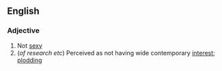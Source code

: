 ==English==

===Adjective===
{{en-adj|unsexier|unsexiest}}

# Not [[sexy]]
#(''of research etc'') Perceived as not having wide contemporary [[interest]]; [[plodding]]